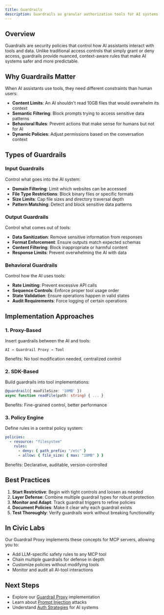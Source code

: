 ```yaml
---
title: Guardrails
description: Guardrails as granular authorization tools for AI systems
---
```


## Overview

Guardrails are security policies that control how AI assistants interact with tools and data. Unlike traditional access controls that simply grant or deny access, guardrails provide nuanced, context-aware rules that make AI systems safer and more predictable.

## Why Guardrails Matter

When AI assistants use tools, they need different constraints than human users:

- **Content Limits**: An AI shouldn't read 10GB files that would overwhelm its context
- **Semantic Filtering**: Block prompts trying to access sensitive data patterns
- **Behavioral Rules**: Prevent actions that make sense for humans but not for AI
- **Dynamic Policies**: Adjust permissions based on the conversation context

## Types of Guardrails

### Input Guardrails
Control what goes into the AI system:
- **Domain Filtering**: Limit which websites can be accessed
- **File Type Restrictions**: Block binary files or specific formats
- **Size Limits**: Cap file sizes and directory traversal depth
- **Pattern Matching**: Detect and block sensitive data patterns

### Output Guardrails
Control what comes out of tools:
- **Data Sanitization**: Remove sensitive information from responses
- **Format Enforcement**: Ensure outputs match expected schemas
- **Content Filtering**: Block inappropriate or harmful content
- **Response Limits**: Prevent overwhelming the AI with data

### Behavioral Guardrails
Control how the AI uses tools:
- **Rate Limiting**: Prevent excessive API calls
- **Sequence Controls**: Enforce proper tool usage order
- **State Validation**: Ensure operations happen in valid states
- **Audit Requirements**: Force logging of certain operations

## Implementation Approaches

### 1. Proxy-Based
Insert guardrails between the AI and tools:
```
AI → Guardrail Proxy → Tool
```
Benefits: No tool modification needed, centralized control

### 2. SDK-Based
Build guardrails into tool implementations:
```typescript
@guardrail({ maxFileSize: '10MB' })
async function readFile(path: string) { ... }
```
Benefits: Fine-grained control, better performance

### 3. Policy Engine
Define rules in a central policy system:
```yaml
policies:
  - resource: "filesystem"
    rules:
      - deny: { path_prefix: "/etc" }
      - allow: { file_size: { max: "10MB" } }
```
Benefits: Declarative, auditable, version-controlled

## Best Practices

1. **Start Restrictive**: Begin with tight controls and loosen as needed
2. **Layer Defense**: Combine multiple guardrail types for robust protection
3. **Monitor and Adapt**: Track guardrail triggers to refine policies
4. **Document Policies**: Make it clear why each guardrail exists
5. **Test Thoroughly**: Verify guardrails work without breaking functionality

## In Civic Labs

Our Guardrail Proxy implements these concepts for MCP servers, allowing you to:
- Add LLM-specific safety rules to any MCP tool
- Chain multiple guardrails for defense in depth
- Customize policies without modifying tools
- Monitor and audit all AI-tool interactions

## Next Steps

- Explore our [Guardrail Proxy](/labs/projects/guardrail-proxy) implementation
- Learn about [Prompt Injection](/labs/concepts/prompt-injection) attacks
- Understand [Auth Strategies](/labs/concepts/auth-strategies) for AI systems
